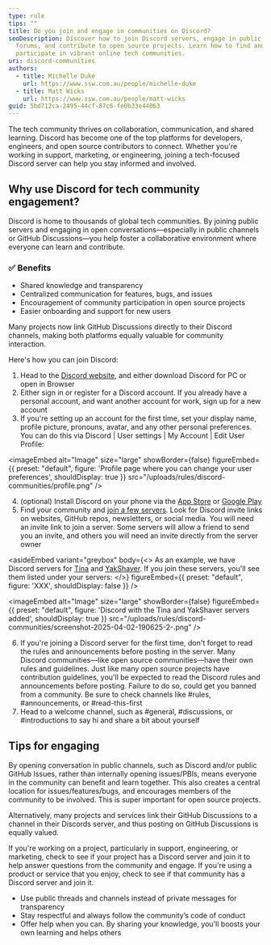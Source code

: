 ```yaml
---
type: rule
tips: ""
title: Do you join and engage in communities on Discord?
seoDescription: Discover how to join Discord servers, engage in public tech
  forums, and contribute to open source projects. Learn how to find and
  participate in vibrant online tech communities.
uri: discord-communities
authors:
  - title: Michelle Duke
    url: https://www.ssw.com.au/people/michelle-duke
  - title: Matt Wicks
    url: https://www.ssw.com.au/people/matt-wicks
guid: 5bd712ca-2495-44cf-87c6-fe0b33e44063
---
```

The tech community thrives on collaboration, communication, and shared learning. Discord has become one of the top platforms for developers, engineers, and open source contributors to connect. Whether you're working in support, marketing, or engineering, joining a tech-focused Discord server can help you stay informed and involved.

## Why use Discord for tech community engagement?

Discord is home to thousands of global tech communities. By joining public servers and engaging in open conversations—especially in public channels or GitHub Discussions—you help foster a collaborative environment where everyone can learn and contribute.

### ✅ Benefits

* Shared knowledge and transparency
* Centralized communication for features, bugs, and issues
* Encouragement of community participation in open source projects
* Easier onboarding and support for new users

Many projects now link GitHub Discussions directly to their Discord channels, making both platforms equally valuable for community interaction.

Here's how you can join Discord:

1. Head to the [Discord website](https://discord.com/), and either download Discord for PC or open in Browser
2. Either sign in or register for a Discord account. If you already have a personal account, and want another account for work, sign up for a new account
3. If you're setting up an account for the first time, set your display name, profile picture, pronouns, avatar, and any other personal preferences. You can do this via Discord | User settings | My Account | Edit User Profile:

  
<imageEmbed
  alt="Image"
  size="large"
  showBorder={false}
  figureEmbed={{
    preset: "default",
    figure: 'Profile page where you can change your user preferences',
    shouldDisplay: true
  }}
  src="/uploads/rules/discord-communities/profile.png"
/>

4. (optional) Install Discord on your phone via the [App Store](https://apps.apple.com/us/app/discord-talk-play-hang-out/id985746746) or [Google Play](https://play.google.com/store/apps/details?id=com.discord&hl=en_US)
5. Find your community and [join a few servers](https://dev.to/mishmanners/best-community-tech-discord-servers-to-join-4gie). Look for Discord invite links on websites, GitHub repos, newsletters, or social media. You will need an invite link to join a server. Some servers will allow a friend to send you an invite, and others you will need an invite directly from the server owner

<asideEmbed
  variant="greybox"
  body={<>
      As an example, we have Discord servers for [Tina](https://discord.com/invite/zumN63Ybpf) and [YakShaver](https://discord.gg/Jp9dyxKFjR). If you join these servers, you'll see them listed under your servers:
  </>}
  figureEmbed={{
    preset: "default",
    figure: 'XXX',
    shouldDisplay: false
  }}
/>


<imageEmbed
  alt="Image"
  size="large"
  showBorder={false}
  figureEmbed={{
    preset: "default",
    figure: 'Discord with the Tina and YakShaver servers added',
    shouldDisplay: true
  }}
  src="/uploads/rules/discord-communities/screenshot-2025-04-02-190625-2-.png"
/>


6. If you're joining a Discord server for the first time, don't forget to read the rules and announcements before posting in the server. Many Discord communities—like open source communities—have their own rules and guidelines. Just like many open source projects have contribution guidelines, you'll be expected to read the Discord rules and announcements before posting. Failure to do so, could get you banned from a community. Be sure to check channels like #rules, #announcements, or #read-this-first
7. Head to a welcome channel, such as #general, #discussions, or #introductions to say hi and share a bit about yourself

## Tips for engaging

By opening conversation in public channels, such as Discord and/or public GitHub Issues, rather than internally opening issues/PBIs, means everyone in the community can benefit and learn together. This also creates a central location for issues/features/bugs, and encourages members of the community to be involved. This is super important for open source projects.

Alternatively, many projects and services link their GitHub Discussions to a channel in their Discords server, and thus posting on GitHub Discussions is equally valued.

If you're working on a project, particularly in support, engineering, or marketing, check to see if your project has a Discord server and join it to help answer questions from the community and engage. If you're using a product or service that you enjoy, check to see if that community has a Discord server and join it.

* Use public threads and channels instead of private messages for transparency
* Stay respectful and always follow the community’s code of conduct
* Offer help when you can. By sharing your knowledge, you'll boosts your own learning and helps others